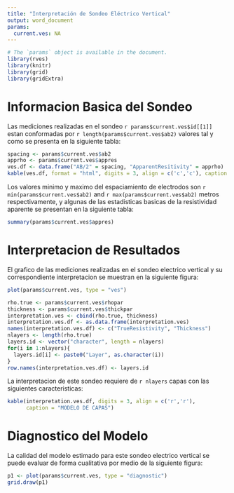 ```yaml
---
title: "Interpretación de Sondeo Eléctrico Vertical"
output: word_document
params:
  current.ves: NA
---
```


```r
# The `params` object is available in the document.
library(rves)
library(knitr)
library(grid)
library(gridExtra)
```

# Informacion Basica del Sondeo 

Las mediciones realizadas en el sondeo  `r params$current.ves$id[[1]]` estan conformadas por `r length(params$current.ves$ab2)` valores tal y como se presenta en la siguiente tabla:
```r
spacing <- params$current.ves$ab2
apprho <- params$current.ves$appres
ves.df <- data.frame("AB/2" = spacing, "ApparentResitivity" = apprho)
kable(ves.df, format = "html", digits = 3, align = c('c','c'), caption = "SONDEO ELECTRICO VERTICAL") 
```

Los valores minimo y maximo del espaciamiento de electrodos son  `r min(params$current.ves$ab2)` and `r max(params$current.ves$ab2)`  metros respectivamente, y algunas de las estadisticas basicas de la resistividad aparente se presentan en la siguiente tabla:
```r
summary(params$current.ves$appres)
```

# Interpretacion de Resultados

El grafico de las mediciones realizadas en el sondeo electrico vertical y su correspondiente interpretacion se muestran en la siguiente figura:

```r
plot(params$current.ves, type = "ves")
``` 


```r
rho.true <- params$current.ves$rhopar
thickness <- params$current.ves$thickpar
interpretation.ves <- cbind(rho.true, thickness)
interpretation.ves.df <- as.data.frame(interpretation.ves)
names(interpretation.ves.df) <- c("TrueResistivity", "Thickness")
nlayers <- length(rho.true)
layers.id <- vector("character", length = nlayers)
for(i in 1:nlayers){
  layers.id[i] <- paste0("Layer", as.character(i))
}
row.names(interpretation.ves.df) <- layers.id
```
La interpretacion de este sondeo requiere de `r nlayers` capas con las siguientes caracteristicas:

```r
kable(interpretation.ves.df, digits = 3, align = c('r','r'), 
      caption = "MODELO DE CAPAS")
```

# Diagnostico del Modelo

La calidad del modelo estimado para este sondeo electrico vertical se puede evaluar de forma cualitativa por medio de la siguiente figura:

```r
p1 <- plot(params$current.ves, type = "diagnostic")
grid.draw(p1)
```
